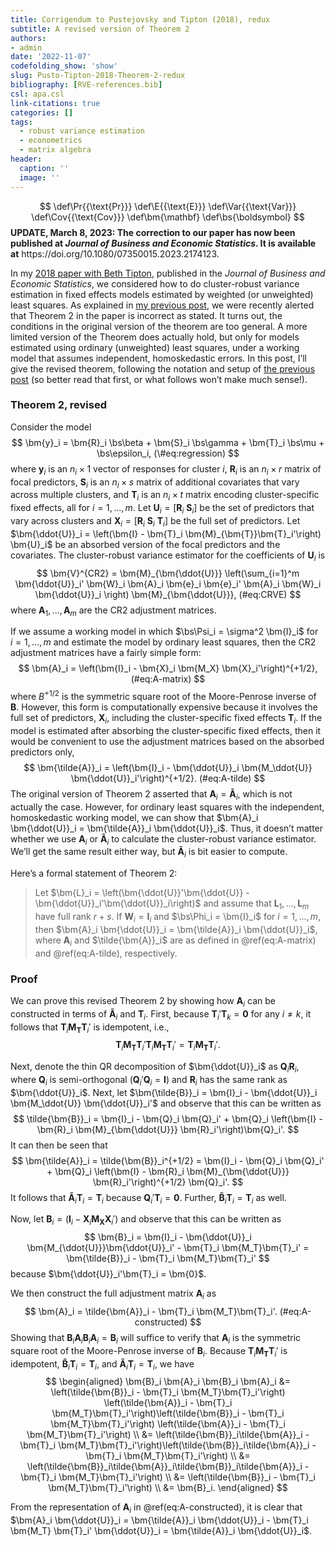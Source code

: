 ```yaml
---
title: Corrigendum to Pustejovsky and Tipton (2018), redux
subtitle: A revised version of Theorem 2
authors:
- admin
date: '2022-11-07'
codefolding_show: 'show'
slug: Pusto-Tipton-2018-Theorem-2-redux
bibliography: [RVE-references.bib]
csl: apa.csl
link-citations: true
categories: []
tags:
  - robust variance estimation
  - econometrics
  - matrix algebra
header:
  caption: ''
  image: ''
---
```


$$
\def\Pr{{\text{Pr}}}
\def\E{{\text{E}}}
\def\Var{{\text{Var}}}
\def\Cov{{\text{Cov}}}
\def\bm{\mathbf}
\def\bs{\boldsymbol}
$$
__UPDATE, March 8, 2023: The correction to our paper has now been published at *Journal of Business and Economic Statistics*. It is available at__ https://doi.org/10.1080/07350015.2023.2174123.

In my [2018 paper with Beth Tipton](/publication/rve-in-fixed-effects-models/), published in the _Journal of Business and Economic Statistics_, we considered how to do cluster-robust variance estimation in fixed effects models estimated by weighted (or unweighted) least squares. As explained in [my previous post](/pusto-tipton-2018-theorem-2/), we were recently alerted that Theorem 2 in the paper is incorrect as stated. It turns out, the conditions in the original version of the theorem are too general. A more limited version of the Theorem does actually hold, but only for models estimated using ordinary (unweighted) least squares, under a working model that assumes independent, homoskedastic errors. In this post, I'll give the revised theorem, following the notation and setup of [the previous post](/pusto-tipton-2018-theorem-2/) (so better read that first, or what follows won't make much sense!).

### Theorem 2, revised

Consider the model
$$
\bm{y}_i = \bm{R}_i \bs\beta + \bm{S}_i \bs\gamma + \bm{T}_i \bs\mu + \bs\epsilon_i, (\#eq:regression)
$$
where $\bm{y}_i$ is an $n_i \times 1$ vector of responses for cluster $i$, $\bm{R}_i$ is an $n_i \times r$ matrix of focal predictors, $\bm{S}_i$ is an $n_i \times s$ matrix of additional covariates that vary across multiple clusters, and $\bm{T}_i$ is an $n_i \times t$ matrix encoding cluster-specific fixed effects, all for $i = 1,...,m$. Let $\bm{U}_i = \left[ \bm{R}_i \ \bm{S}_i \right]$ be the set of predictors that vary across clusters and $\bm{X}_i = \left[ \bm{R}_i \ \bm{S}_i \ \bm{T}_i \right]$ be the full set of predictors. Let $\bm{\ddot{U}}_i = \left(\bm{I} - \bm{T}_i \bm{M}_{\bm{T}}\bm{T}_i'\right) \bm{U}_i$ be an absorbed version of the focal predictors and the covariates. The cluster-robust variance estimator for the coefficients of $\bm{U}_i$ is
$$
\bm{V}^{CR2} = \bm{M}_{\bm{\ddot{U}}} \left(\sum_{i=1}^m \bm{\ddot{U}}_i' \bm{W}_i \bm{A}_i \bm{e}_i \bm{e}_i' \bm{A}_i \bm{W}_i \bm{\ddot{U}}_i \right) \bm{M}_{\bm{\ddot{U}}},
(#eq:CRVE)
$$
where $\bm{A}_1,...,\bm{A}_m$ are the CR2 adjustment matrices. 

If we assume a working model in which $\bs\Psi_i = \sigma^2 \bm{I}_i$ for $i = 1,...,m$ and estimate the model by ordinary least squares, then the CR2 adjustment matrices have a fairly simple form:
$$
\bm{A}_i = \left(\bm{I}_i - \bm{X}_i \bm{M_X} \bm{X}_i'\right)^{+1/2},
(#eq:A-matrix)
$$
where $B^{+1/2}$ is the symmetric square root of the Moore-Penrose inverse of $\bm{B}$. However, this form is computationally expensive because it involves the full set of predictors, $\bm{X}_i$, including the cluster-specific fixed effects $\bm{T}_i$. If the model is estimated after absorbing the cluster-specific fixed effects, then it would be convenient to use the adjustment matrices based on the absorbed predictors only, 
$$
\bm{\tilde{A}}_i = \left(\bm{I}_i - \bm{\ddot{U}}_i \bm{M_\ddot{U}} \bm{\ddot{U}}_i'\right)^{+1/2}.
(#eq:A-tilde)
$$
The original version of Theorem 2 asserted that $\bm{A}_i = \bm{\tilde{A}}_i$, which is not actually the case. However, for ordinary least squares with the independent, homoskedastic working model, we can show that $\bm{A}_i \bm{\ddot{U}}_i = \bm{\tilde{A}}_i \bm{\ddot{U}}_i$. Thus, it doesn't matter whether we use $\bm{A}_i$ or $\bm{\tilde{A}}_i$ to calculate the cluster-robust variance estimator. We'll get the same result either way, but  $\bm{\tilde{A}}_i$ is bit easier to compute.

Here's a formal statement of Theorem 2:

> Let $\bm{L}_i = \left(\bm{\ddot{U}}'\bm{\ddot{U}} - \bm{\ddot{U}}_i'\bm{\ddot{U}}_i\right)$ and assume that $\bm{L}_1,...,\bm{L}_m$ have full rank $r + s$. If $\bm{W}_i = \bm{I}_i$ and $\bs\Phi_i = \bm{I}_i$ for $i = 1,...,m$, then $\bm{A}_i \bm{\ddot{U}}_i = \bm{\tilde{A}}_i \bm{\ddot{U}}_i$, where $\bm{A}_i$ and $\tilde{\bm{A}}_i$ are as defined in \@ref(eq:A-matrix) and \@ref(eq:A-tilde), respectively.

### Proof

We can prove this revised Theorem 2 by showing how $\bm{A}_i$ can be constructed in terms of $\bm{\tilde{A}}_i$ and $\bm{T}_i$. First, because $\bm{T}_i'\bm{T}_k = \bm{0}$ for any $i \neq k$, it follows that $\bm{T}_i \bm{M_T} \bm{T}_i'$ is idempotent, i.e.,
$$
\bm{T}_i \bm{M_T} \bm{T}_i' \bm{T}_i \bm{M_T} \bm{T}_i' = \bm{T}_i \bm{M_T} \bm{T}_i'.
$$

Next, denote the thin QR decomposition of $\bm{\ddot{U}}_i$ as $\bm{Q}_i \bm{R}_i$, where $\bm{Q}_i$ is semi-orthogonal $(\bm{Q}_i'\bm{Q}_i = \bm{I})$ and $\bm{R}_i$ has the same rank as $\bm{\ddot{U}}_i$. Next, let $\bm{\tilde{B}}_i = \bm{I}_i - \bm{\ddot{U}}_i \bm{M_\ddot{U}} \bm{\ddot{U}}_i'$ and observe that this can be written as
$$
\tilde{\bm{B}}_i = \bm{I}_i - \bm{Q}_i \bm{Q}_i' + \bm{Q}_i \left(\bm{I} - \bm{R}_i \bm{M}_{\bm{\ddot{U}}} \bm{R}_i'\right)\bm{Q}_i'.
$$
It can then be seen that
$$
\bm{\tilde{A}}_i = \tilde{\bm{B}}_i^{+1/2} = \bm{I}_i - \bm{Q}_i \bm{Q}_i' + \bm{Q}_i \left(\bm{I} - \bm{R}_i \bm{M}_{\bm{\ddot{U}}} \bm{R}_i'\right)^{+1/2} \bm{Q}_i'.
$$
It follows that $\bm{\tilde{A}}_i \bm{T}_i = \bm{T}_i$ because $\bm{Q}_i'\bm{T}_i = \bm{0}$. Further, $\bm{\tilde{B}}_i \bm{T}_i = \bm{T}_i$ as well.

Now, let $\bm{B}_i = \left(\bm{I}_i - \bm{X}_i \bm{M_X} \bm{X}_i'\right)$ and observe that this can be written as
$$
\bm{B}_i = \bm{I}_i - \bm{\ddot{U}}_i \bm{M_{\ddot{U}}}\bm{\ddot{U}}_i' - \bm{T}_i \bm{M_T}\bm{T}_i' = \bm{\tilde{B}}_i - \bm{T}_i \bm{M_T}\bm{T}_i'
$$
because $\bm{\ddot{U}}_i'\bm{T}_i = \bm{0}$.

We then construct the full adjustment matrix $\bm{A}_i$ as
$$
\bm{A}_i = \tilde{\bm{A}}_i - \bm{T}_i \bm{M_T}\bm{T}_i'.
(#eq:A-constructed)
$$
Showing that $\bm{B}_i \bm{A}_i \bm{B}_i \bm{A}_i = \bm{B}_i$ will suffice to verify that $\bm{A}_i$ is the symmetric square root of the Moore-Penrose inverse of $\bm{B}_i$. Because $\bm{T}_i \bm{M_T} \bm{T}_i'$ is idempotent, $\bm{\tilde{B}}_i \bm{T}_i = \bm{T}_i$, and $\bm{\tilde{A}}_i \bm{T}_i = \bm{T}_i$, we have
$$
\begin{aligned}
\bm{B}_i \bm{A}_i \bm{B}_i \bm{A}_i &= \left(\tilde{\bm{B}}_i - \bm{T}_i \bm{M_T}\bm{T}_i'\right) \left(\tilde{\bm{A}}_i - \bm{T}_i \bm{M_T}\bm{T}_i'\right)\left(\tilde{\bm{B}}_i - \bm{T}_i \bm{M_T}\bm{T}_i'\right) \left(\tilde{\bm{A}}_i - \bm{T}_i \bm{M_T}\bm{T}_i'\right) \\
&= \left(\tilde{\bm{B}}_i\tilde{\bm{A}}_i - \bm{T}_i \bm{M_T}\bm{T}_i'\right)\left(\tilde{\bm{B}}_i\tilde{\bm{A}}_i - \bm{T}_i \bm{M_T}\bm{T}_i'\right) \\
&= \left(\tilde{\bm{B}}_i\tilde{\bm{A}}_i\tilde{\bm{B}}_i\tilde{\bm{A}}_i - \bm{T}_i \bm{M_T}\bm{T}_i'\right) \\
&= \left(\tilde{\bm{B}}_i - \bm{T}_i \bm{M_T}\bm{T}_i'\right) \\
&= \bm{B}_i.
\end{aligned}
$$

From the representation of $\bm{A}_i$ in \@ref(eq:A-constructed), it is clear that $\bm{A}_i \bm{\ddot{U}}_i = \bm{\tilde{A}}_i \bm{\ddot{U}}_i - \bm{T}_i \bm{M_T} \bm{T}_i' \bm{\ddot{U}}_i = \bm{\tilde{A}}_i \bm{\ddot{U}}_i$.
